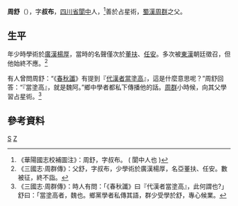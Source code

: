 '''周舒'''（{{bd|？年||？年|catIdx=Z}}），字'''叔布'''，[[四川省|四川省]][[閬中|閬中]]人，<ref>《華陽國志校補圖注》：周舒，字叔布。 ( 閬中人也 )</ref>善於占星術，[[蜀漢|蜀漢]][[周群_(三國)|周群]]之父。

==生平==
年少時學術於[[廣漢|廣漢]][[楊厚|楊厚]]，當時的名聲僅次於[[董扶|董扶]]、[[任安_(东汉)|任安]]。多次被[[東漢|東漢]]朝廷徵召，但他始終不應。<ref>《三國志·周群傳》：父舒，字叔布，少學術於廣漢楊厚，名亞董扶、任安。數被征，終不詣。</ref>

有人曾問周舒：“《[[春秋|春秋]][[讖|讖]]》有提到『[[代汉者当涂高|代漢者當塗高]]』，這是什麼意思呢？”周舒回答：“『當塗高』，就是魏阿。”鄉中學者都私下傳播他的話。[[周群_(三國)|周群]]小時候，向其父學習占星術。<ref>《三國志·周群傳》：時人有問：「《春秋讖》曰『代漢者當塗高』，此何謂也?」舒曰：「當塗高者，魏也。鄉黨學者私傳其語，群少受學於舒，專心候業。</ref>

==參考資料==
[[Category:周姓|S]]
[[Category:閬中人|Z]]
